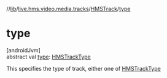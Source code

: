 //[lib](/api-reference/android/v2/home/content)/[live.hms.video.media.tracks](../index)/[HMSTrack](index)/[type](type)

# type

[androidJvm]\
abstract val [type](type): [HMSTrackType](../-h-m-s-track-type/index)

This specifies the type of track, either one of [HMSTrackType](../-h-m-s-track-type/index)
